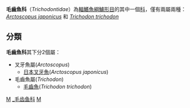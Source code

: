 {{Automatic taxobox
| taxon = Trichodontidae
| authority = Bleeker, 1869
| image = Arctoscopus japonicus.jpg
| image_caption = [[日本叉牙魚|日本叉牙魚]]
| subdivision_ranks = [[屬|屬]]
| subdivision = 見內文
}}
'''毛齒魚科'''（''Trichodontidae''）為[[輻鰭魚綱|輻鰭魚綱]][[鱸形目|鱸形目]]的其中一個[[科|科]]，僅有兩屬兩種：''[[Arctoscopus_japonicus|Arctoscopus japonicus]]'' 和 ''[[Trichodon_trichodon|Trichodon trichodon]]''

==分類==
'''毛齒魚科'''其下分2個屬：
*叉牙魚屬(''Arctoscopus'')
**[[日本叉牙魚|日本叉牙魚]](''Arctoscopus japonicus'')
*毛齒魚屬(''Trichodon'')
**[[毛齒魚|毛齒魚]](''Trichodon trichodon'')
{{Taxonbar|from=Q134421}}

[[Category:鱷鱚亞目|M]]
[[Category:_毛齿鱼科|]]
[[Category:1869年描述的分类群|M]]